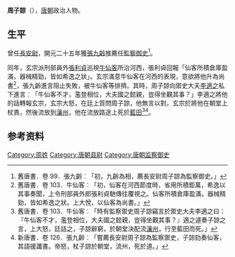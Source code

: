 {{Otheruses|other=名为周子谅的其他人物|周子谅}}

{{expand|time=2015-07-28T10:49:50+00:00}}
'''周子諒'''（{{bd|？||737年||catIdx=Z周}}），[[唐朝|唐朝]]政治人物。

== 生平 ==
曾任[[长安县|長安]][[县尉|尉]]，開元二十五年獲[[張九齡|張九齡]]推薦任[[監察御史|監察御史]]<ref>舊唐書．卷 99．張九齡︰「初，九齡為相，薦長安尉周子諒為監察御史。」</ref>。

同年，玄宗派刑部員外[[張利貞_(唐代)|張利貞]]巡視[[牛仙客|牛仙客]]所治河西，張利貞回報「仙客所積倉庫盈滿，器械精勁，皆如希逸之狀」。玄宗滿意牛仙客在河西的表現，意欲將他升為尚書<ref>舊唐書．卷 103．牛仙客︰「初，仙客在河西節度時，省用所積鉅萬，希逸以其事奏聞，上令刑部員外郎張利貞馳傳往覆視之。仙客所積倉庫盈滿，器械精勁，皆如希逸之狀。上大悅，以仙客為尚書。」</ref>，張九齡進言阻止失敗，被牛仙客等排擠。其時，周子諒向禦史大夫[[李適之|李適之]]私下進言︰「牛仙客不才，濫登相位，大夫國之懿親，豈得坐觀其事？」李適之將他的話轉報玄宗，玄宗大怒，在廷上質問周子諒，他無言以對。玄宗於將他在朝堂上杖責，然後流放到[[瀼州|瀼州]]，他在流放路途上死於[[蓝田县|藍田]]<ref>舊唐書．卷 103．牛仙客︰「時有監察禦史周子諒竊言於禦史大夫李適之曰：『牛仙客不才，濫登相位，大夫國之懿親，豈得坐觀其事？』適之遽奏子諒之言，上大怒，廷詰之，子諒辭窮，於朝堂決配流[[瀼州|瀼州]]，行至藍田而死。」</ref><ref>新唐書．卷 126．張九齡︰「嘗薦長安尉周子諒為監察禦史，子諒劾奏仙客，其語援讖書。帝怒，杖子諒於朝堂，流州，死於道。」</ref>。

== 参考资料 ==
{{reflist}}

{{Authority control}}

{{DEFAULTSORT:}}
[[Category:周姓|Category:周姓]]
[[Category:唐朝县尉|Category:唐朝县尉]]
[[Category:唐朝监察御史|Category:唐朝监察御史]]